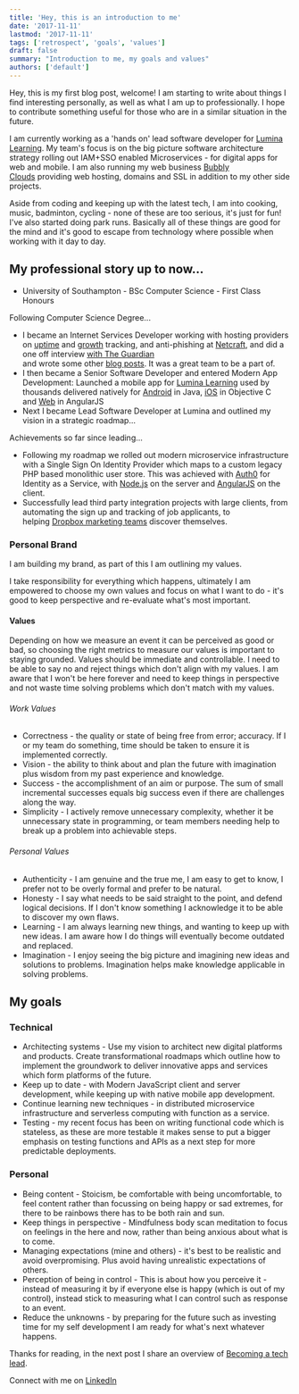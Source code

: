 ```yaml
---
title: 'Hey, this is an introduction to me'
date: '2017-11-11'
lastmod: '2017-11-11'
tags: ['retrospect', 'goals', 'values']
draft: false
summary: "Introduction to me, my goals and values"
authors: ['default']
---
```


Hey, this is my first blog post, welcome! I am starting to write about things I find interesting personally, as well as what I am up to professionally. I hope to contribute something useful for those who are in a similar situation in the future.

I am currently working as a 'hands on' lead software developer for [Lumina Learning](https://www.luminalearning.com/). My team's focus is on the big picture software architecture strategy rolling out IAM+SSO enabled Microservices - for digital apps for web and mobile. I am also running my web business [Bubbly Clouds](https://bubblyclouds.com/) providing web hosting, domains and SSL in addition to my other side projects.

Aside from coding and keeping up with the latest tech, I am into cooking, music, badminton, cycling - none of these are too serious, it's just for fun! I've also started doing park runs. Basically all of these things are good for the mind and it's good to escape from technology where possible when working with it day to day.

My professional story up to now...
----------------------------------

-   University of Southampton - BSc Computer Science - First Class Honours

Following Computer Science Degree...

-   I became an Internet Services Developer working with hosting providers on [uptime](http://uptime.netcraft.com/) and [growth](http://trends.netcraft.com/www.digitalocean.com) tracking, and anti-phishing at [Netcraft](https://www.netcraft.com/), and did a one off interview [with The Guardian](https://www.theguardian.com/technology/2013/aug/23/nasdaq-crash-data)\
    and wrote some other [blog posts](https://news.netcraft.com/archives/2013/06/10/facebook-apps-hosted-by-heroku-used-for-viral-twitter-phishing-attack.html). It was a great team to be a part of.
-   I then became a Senior Software Developer and entered Modern App Development: Launched a mobile app for [Lumina Learning](https://www.luminalearning.com/) used by thousands delivered natively for [Android](https://play.google.com/store/apps/details?id=com.luminalearning.splash) in Java, [iOS](https://itunes.apple.com/us/app/lumina-splash/id952353274?ls=1&mt=8) in Objective C and [Web](https://splash.luminalearning.com/) in AngularJS
-   Next I became Lead Software Developer at Lumina and outlined my vision in a strategic roadmap...

Achievements so far since leading...

-   Following my roadmap we rolled out modern microservice infrastructure with a Single Sign On Identity Provider which maps to a custom legacy PHP based monolithic user store. This was achieved with [Auth0](https://auth0.com/) for Identity as a Service, with [Node.js](https://nodejs.org/) on the server and [AngularJS](https://angularjs.org/) on the client.
-   Successfully lead third party integration projects with large clients, from automating the sign up and tracking of job applicants, to helping [Dropbox marketing teams](https://www.dropbox.com/lp/dropbox-for-marketers/) discover themselves.

### Personal Brand

I am building my brand, as part of this I am outlining my values.

I take responsibility for everything which happens, ultimately I am empowered to choose my own values and focus on what I want to do - it's good to keep perspective and re-evaluate what's most important.

#### Values

Depending on how we measure an event it can be perceived as good or bad, so choosing the right metrics to measure our values is important to staying grounded. Values should be immediate and controllable. I need to be able to say no and reject things which don't align with my values. I am aware that I won't be here forever and need to keep things in perspective and not waste time solving problems which don't match with my values.

###### Work Values

-   Correctness - the quality or state of being free from error; accuracy. If I or my team do something, time should be taken to ensure it is implemented correctly.
-   Vision - the ability to think about and plan the future with imagination plus wisdom from my past experience and knowledge.
-   Success - the accomplishment of an aim or purpose. The sum of small incremental successes equals big success even if there are challenges along the way.
-   Simplicity - I actively remove unnecessary complexity, whether it be unnecessary state in programming, or team members needing help to break up a problem into achievable steps.

###### Personal Values

-   Authenticity - I am genuine and the true me, I am easy to get to know, I prefer not to be overly formal and prefer to be natural.
-   Honesty - I say what needs to be said straight to the point, and defend logical decisions. If I don't know something I acknowledge it to be able to discover my own flaws.
-   Learning - I am always learning new things, and wanting to keep up with new ideas. I am aware how I do things will eventually become outdated and replaced.
-   Imagination - I enjoy seeing the big picture and imagining new ideas and solutions to problems. Imagination helps make knowledge applicable in solving problems.

My goals
--------

### Technical

-   Architecting systems - Use my vision to architect new digital platforms and products. Create transformational roadmaps which outline how to implement the groundwork to deliver innovative apps and services which form platforms of the future.
-   Keep up to date - with Modern JavaScript client and server development, while keeping up with native mobile app development.
-   Continue learning new techniques - in distributed microservice infrastructure and serverless computing with function as a service.
-   Testing - my recent focus has been on writing functional code which is stateless, as these are more testable it makes sense to put a bigger emphasis on testing functions and APIs as a next step for more predictable deployments.

### Personal

-   Being content - Stoicism, be comfortable with being uncomfortable, to feel content rather than focussing on being happy or sad extremes, for there to be rainbows there has to be both rain and sun.
-   Keep things in perspective - Mindfulness body scan meditation to focus on feelings in the here and now, rather than being anxious about what is to come.
-   Managing expectations (mine and others) - it's best to be realistic and avoid overpromising. Plus avoid having unrealistic expectations of others.
-   Perception of being in control - This is about how you perceive it - instead of measuring it by if everyone else is happy (which is out of my control), instead stick to measuring what I can control such as response to an event.
-   Reduce the unknowns - by preparing for the future such as investing time for my self development I am ready for what's next whatever happens.

Thanks for reading, in the next post I share an overview of [Becoming a tech lead](/2017/11/11/becoming-a-tech-lead/).

Connect with me on [LinkedIn](https://www.linkedin.com/in/jacresuk/)